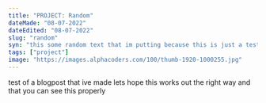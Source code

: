 ```yaml
---
title: "PROJECT: Random"
dateMade: "08-07-2022"
dateEdited: "08-07-2022"
slug: "random"
syn: "this some random text that im putting because this is just a test blog post"
tags: ["project"]
image: "https://images.alphacoders.com/100/thumb-1920-1000255.jpg"
---
```


test of a blogpost that ive made lets hope this works out the right way and that you can see this properly